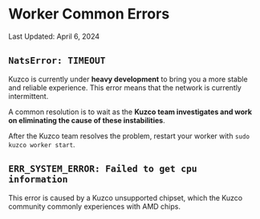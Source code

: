 
# Worker Common Errors

<Callout type="warning">
	Last Updated: April 6, 2024
</Callout>

## `NatsError: TIMEOUT`

Kuzco is currently under **heavy development** to bring you a more stable and reliable experience. This error means that the network is currently intermittent.

A common resolution is to wait as the **Kuzco team investigates and work on eliminating the cause of these instabilities**.

After the Kuzco team resolves the problem, restart your worker with `sudo kuzco worker start`.

## `ERR_SYSTEM_ERROR: Failed to get cpu information`

This error is caused by a Kuzco unsupported chipset, which the Kuzco community <Link href="/support/worker/faqs"> commonly experiences with AMD chips</Link>.
